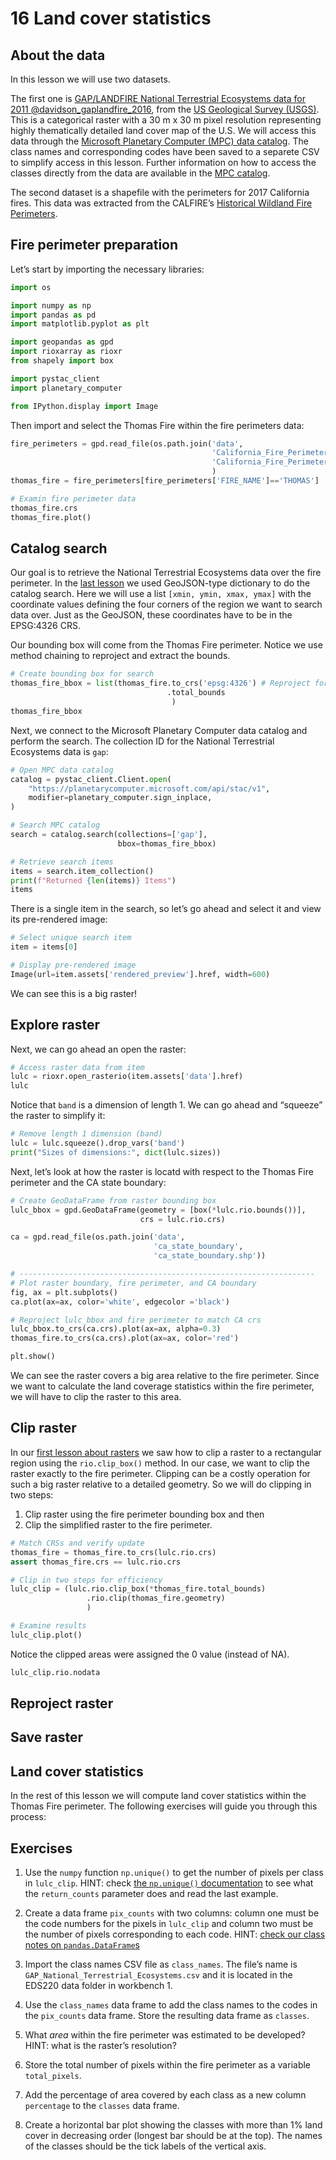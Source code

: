 # 16 Land cover statistics

## About the data

In this lesson we will use two datasets.

The first one is [GAP/LANDFIRE National Terrestrial Ecosystems data for 2011 @davidson_gaplandfire_2016](https://www.sciencebase.gov/catalog/item/573cc51be4b0dae0d5e4b0c5), from the [US Geological Survey (USGS)](https://www.usgs.gov). This is a categorical raster with a 30 m x 30 m pixel resolution representing highly thematically detailed land cover map of the U.S. We will access this data through the [Microsoft Planetary Computer (MPC) data catalog](https://planetarycomputer.microsoft.com/dataset/gap). The class names and corresponding codes have been saved to a separete CSV to simplify access in this lesson. Further information on how to access the classes directly from the data are available in the [MPC catalog](https://planetarycomputer.microsoft.com/dataset/gap#Example-Notebook).


The second dataset is a shapefile with the perimeters for 2017 California fires. This data was extracted from the CALFIRE's [Historical Wildland Fire Perimeters](https://gis.data.ca.gov/datasets/CALFIRE-Forestry::california-fire-perimeters-all/about).

## Fire perimeter preparation

Let's start by importing the necessary libraries:

```python
import os

import numpy as np
import pandas as pd
import matplotlib.pyplot as plt

import geopandas as gpd
import rioxarray as rioxr
from shapely import box

import pystac_client
import planetary_computer

from IPython.display import Image 
```

Then import and select the Thomas Fire within the fire perimeters data:

```python
fire_perimeters = gpd.read_file(os.path.join('data',
                                             'California_Fire_Perimeters_2017',
                                             'California_Fire_Perimeters_2017.shp')
                                             )
thomas_fire = fire_perimeters[fire_perimeters['FIRE_NAME']=='THOMAS']

# Examin fire perimeter data
thomas_fire.crs
thomas_fire.plot()
```

## Catalog search

Our goal is to retrieve the National Terrestrial Ecosystems data over the fire perimeter. In the [last lesson](/book/chapters/lesson-16-STAC.qmd) we used GeoJSON-type dictionary to do the catalog search. Here we will use a list `[xmin, ymin, xmax, ymax]` with the coordinate values defining the four corners of the region we want to search data over. Just as the GeoJSON, these coordinates have to be in the EPSG:4326 CRS. 

Our bounding box will come from the Thomas Fire perimeter. Notice we use method chaining to reproject and extract the bounds.

```python
# Create bounding box for search
thomas_fire_bbox = list(thomas_fire.to_crs('epsg:4326') # Reproject for search
                                   .total_bounds
                                    )
thomas_fire_bbox
```

Next, we connect to the Microsoft Planetary Computer data catalog and perform the search. The collection ID for the National Terrestrial Ecosystems data is `gap`:

```python
# Open MPC data catalog
catalog = pystac_client.Client.open(
    "https://planetarycomputer.microsoft.com/api/stac/v1",
    modifier=planetary_computer.sign_inplace,
)

# Search MPC catalog 
search = catalog.search(collections=['gap'], 
                        bbox=thomas_fire_bbox)

# Retrieve search items
items = search.item_collection()
print(f"Returned {len(items)} Items")
items
```

There is a single item in the search, so let's go ahead and select it and view its pre-rendered image:

```python
# Select unique search item
item = items[0]  

# Display pre-rendered image
Image(url=item.assets['rendered_preview'].href, width=600)
```

We can see this is a big raster! 

## Explore raster

Next, we can go ahead an open the raster:

```python
# Access raster data from item
lulc = rioxr.open_rasterio(item.assets['data'].href)
lulc
```

Notice that `band` is a dimension of length 1. We can go ahead and "squeeze" the raster to simplify it:

```python
# Remove length 1 dimension (band)
lulc = lulc.squeeze().drop_vars('band')
print("Sizes of dimensions:", dict(lulc.sizes))
```

Next, let's look at how the raster is locatd with respect to the Thomas Fire perimeter and the CA state boundary:

```python
# Create GeoDataFrame from raster bounding box
lulc_bbox = gpd.GeoDataFrame(geometry = [box(*lulc.rio.bounds())],
                             crs = lulc.rio.crs)

ca = gpd.read_file(os.path.join('data',
                                'ca_state_boundary',   
                                'ca_state_boundary.shp'))

# ------------------------------------------------------------------
# Plot raster boundary, fire perimeter, and CA boundary
fig, ax = plt.subplots()
ca.plot(ax=ax, color='white', edgecolor ='black')

# Reproject lulc_bbox and fire perimeter to match CA crs
lulc_bbox.to_crs(ca.crs).plot(ax=ax, alpha=0.3)  
thomas_fire.to_crs(ca.crs).plot(ax=ax, color='red')

plt.show()
```

We can see the raster covers a big area relative to the fire perimeter. Since we want to calculate the land coverage statistics within the fire perimeter, we will have to clip the raster to this area. 

## Clip raster

In our [first lesson about rasters](/book/chapters/lesson-15-rioxarray/lesson-15-rioxarray.qmd) we saw how to clip a raster to a rectangular region using the `rio.clip_box()` method. In our case, we want to clip the raster exactly to the fire perimeter. Clipping can be a costly operation for such a big raster relative to a detailed geometry. So we will do clipping in two steps:

1. Clip raster using the fire perimeter bounding box and then
2. Clip the simplified raster to the fire perimeter. 

```python
# Match CRSs and verify update
thomas_fire = thomas_fire.to_crs(lulc.rio.crs)
assert thomas_fire.crs == lulc.rio.crs

# Clip in two steps for efficiency
lulc_clip = (lulc.rio.clip_box(*thomas_fire.total_bounds)
                 .rio.clip(thomas_fire.geometry)
                 )

# Examine results
lulc_clip.plot()                 
```

Notice the clipped areas were assigned the 0 value (instead of NA).

```python
lulc_clip.rio.nodata
```

## Reproject raster


## Save raster

## Land cover statistics

In the rest of this lesson we will compute land cover statistics within the Thomas Fire perimeter. The following exercises will guide you through this process:

:::{.callout-tip}
## Exercises

1. Use the `numpy` function `np.unique()` to get the number of pixels per class in `lulc_clip`. HINT: check [the `np.unique()` documentation](https://numpy.org/doc/stable/reference/generated/numpy.unique.html) to see what the `return_counts` parameter does and read the last example. 

2. Create a data frame `pix_counts` with two columns: column one must be the code numbers for the pixels in `lulc_clip` and column two must be the number of pixels corresponding to each code. HINT: [check our class notes on `pandas.DataFrame`s](/book/chapters/lesson-2-series-dataframes.qmd)

3. Import the class names CSV file as `class_names`. The file's name is `GAP_National_Terrestrial_Ecosystems.csv` and it is located in the EDS220 data folder in workbench 1.

4. Use the `class_names` data frame to add the class names to the codes in the `pix_counts` data frame. 
Store the resulting data frame as `classes`. 

5. What *area* within the fire perimeter was estimated to be developed? HINT: what is the raster's resolution? 

6. Store the total number of pixels within the fire perimeter as a variable `total_pixels`.

7. Add the percentage of area covered by each class as a new column `percentage` to the `classes` data frame. 

8. Create a horizontal bar plot showing the classes with more than 1% land cover in decreasing order (longest bar should be at the top). 
The names of the classes should be the tick labels of the vertical axis. 
:::